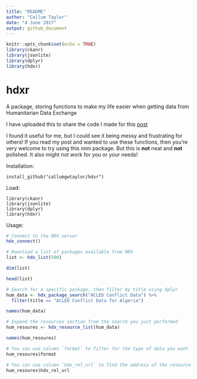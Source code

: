 ```yaml
---
title: "README"
author: "Callum Taylor"
date: "4 June 2017"
output: github_document
---
```


```r
knitr::opts_chunk$set(echo = TRUE)
library(ckanr)
library(jsonlite)
library(dplyr)
library(hdxr)
```

# hdxr
A package, storing functions to make my life easier when getting data from Humanitarian Data Exchange

I have uploaded this to share the code I made for this [post](https://callumgwtaylor.github.io/blog/2017/06/04/getting-data-from-humanitarian-data-exchange-in-a-reproducible-r-pipeline/)

I found it useful for me, but I could see it being messy and frustrating for others! If you read my post and wanted to use these functions, then you're very welcome to try using this mini package. But this is **not** neat and **not** polished. It also might not work for you or your needs!

Installation:

`install_github("callumgwtaylor/hdxr")`

Load:

```
library(ckanr)
library(jsonlite)
library(dplyr)
library(hdxr)
```

Usage:

```r

# Connect to the HDX server
hdx_connect()

# Download a list of packages available from HDX
list <- hdx_list(500)

dim(list)

head(list)

# Search for a specific package, then filter by title using dplyr
hum_data <- hdx_package_search("ACLED Conflict Data") %>%
  filter(title == "ACLED Conflict Data for Algeria")

names(hum_data)

# Expand the resources section from the search you just performed
hum_resoures <- hdx_resource_list(hum_data)

names(hum_resoures)

# You can use column `format` to filter for the type of data you want
hum_resoures$format

# You can use column `hdx_rel_url` to find the address of the resource you want
hum_resoures$hdx_rel_url
```





